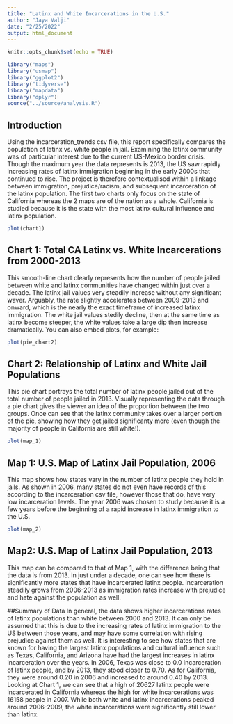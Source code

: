 ```yaml
---
title: "Latinx and White Incarcerations in the U.S."
author: "Jaya Valji"
date: "2/25/2022"
output: html_document
---
```


```r
knitr::opts_chunk$set(echo = TRUE)
```

```r
library("maps")
library("usmap")
library("ggplot2")
library("tidyverse")
library("mapdata")
library("dplyr")
source("../source/analysis.R")
```
## Introduction 
Using the incarceration_trends csv file, this report specifically compares the population of latinx vs.  white people in jail. Examining the latinx community was of particular interest due to the current US-Mexico border crisis. Though the maximum year the data represents is 2013, the US saw rapidly increasing rates of latinx immigration beginning in the early 2000s that continued to rise. The project is therefore contextualised within a linkage between immigration, prejudice/racism, and subsequent incarceration of the latinx population. The first two charts only focus on the state of California whereas the 2 maps are of the nation as a whole. California is studied because it is the state with the most latinx cultural influence and latinx population.

```r
plot(chart1)
```
## Chart 1: Total CA Latinx vs. White Incarcerations from 2000-2013
This smooth-line chart clearly represents how the number of people jailed between white and latinx communities have changed within just over a decade. The latinx jail values very steadily increase without any significant waver. Arguably, the rate slightly accelerates between 2009-2013 and onward, which is the nearly the exact timeframe of increased latinx immigration. The white jail values stedily decline, then at the same time as latinx become steeper, the white values take a large dip then increase dramatically.
You can also embed plots, for example:
```r
plot(pie_chart2)
```
## Chart 2: Relationship of Latinx and White Jail Populations
This pie chart portrays the total number of latinx people jailed out of the total number of people jailed in 2013. Visually representing the data through a pie chart gives the viewer an idea of the proportion between the two groups. Once can see that the latinx community takes over a larger portion of the pie, showing how they get jailed significanty more (even though the majority of people in California are still white!).

```r
plot(map_1)
```
## Map 1: U.S. Map of Latinx Jail Population, 2006
This map shows how states vary in the number of latinx people they hold in jails. As shown in 2006, many states do not even have records of this according to the incarceration csv file, however those that do, have very low incarceration levels. The year 2006 was chosen to study because it is a few years before the beginning of a rapid increase in latinx immigration to the U.S.
```r
plot(map_2)
```
## Map2: U.S. Map of Latinx Jail Population, 2013
This map can be compared to that of Map 1, with the difference being that the data is from 2013. In just under a decade, one can see how there is significantly more states that have incarcerated latinx people. Incarceration steadily grows from 2006-2013 as immigration rates increase with prejudice and hate against the population as well.

##Summary of Data
In general, the data shows higher incarcerations rates of latinx populations than white between 2000 and 2013. It can only be assumed that this is due to the increasing rates of latinx immigration to the US between those years, and may have some correlation with rising prejudice against them as well. It is interesting to see how states that are known for having the largest latinx populations and cultural influence such as Texas, California, and Arizona have had the largest increases in latinx incarceration over the years. In 2006, Texas was close to 0.0 incarceration of latinx people, and by 2013, they stood closer to 0.70. As for California, they were around 0.20 in 2006 and increased to around 0.40 by 2013. Looking at Chart 1, we can see that a high of 20627 latinx people were incarcerated in California whereas the high for white incarcerations was 16158 people in 2007. While both white and latinx incarcerations peaked around 2006-2009, the white incarcerations were significantly still lower than latinx.

